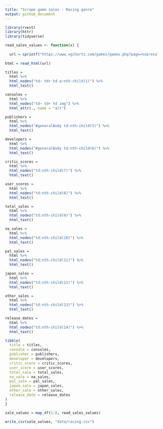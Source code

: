 ```yaml
---
title: "Scrape game sales - Racing genre"
output: github_document
---
```


```r
library(rvest)
library(httr)
library(tidyverse)
```


```r

read_sales_values <- function(x) {
  
  url = sprintf("https://www.vgchartz.com/games/games.php?page=%s&results=200&genre=Racing&order=TotalSales&ownership=Both&direction=DESC&showtotalsales=1&shownasales=1&showpalsales=1&showjapansales=1&showothersales=1&showpublisher=1&showdeveloper=1&showreleasedate=1&showlastupdate=0&showvgchartzscore=0&showcriticscore=1&showuserscore=1&showshipped=0", x)
  
html = read_html(url)

titles = 
  html %>% 
  html_nodes("td~ td+ td a:nth-child(1)") %>% 
  html_text()

consoles = 
  html %>% 
  html_nodes("td~ td+ td img") %>% 
  html_attr(., name = "alt") 

publishers =
  html %>% 
  html_nodes("#generalBody td:nth-child(5)") %>% 
  html_text()

developers = 
  html %>% 
  html_nodes("#generalBody td:nth-child(6)") %>% 
  html_text()

critic_scores = 
  html %>% 
  html_nodes("td:nth-child(7)") %>% 
  html_text()

user_scores = 
  html %>% 
  html_nodes("td:nth-child(8)") %>% 
  html_text()

total_sales = 
  html %>% 
  html_nodes("td:nth-child(9)") %>% 
  html_text()

na_sales = 
  html %>% 
  html_nodes("td:nth-child(10)") %>% 
  html_text()

pal_sales = 
  html %>% 
  html_nodes("td:nth-child(11)") %>% 
  html_text()

japan_sales =
  html %>% 
  html_nodes("td:nth-child(12)") %>% 
  html_text()

other_sales =
  html %>% 
  html_nodes("td:nth-child(13)") %>% 
  html_text()

release_dates =
  html %>% 
  html_nodes("td:nth-child(14)") %>% 
  html_text()

tibble(
  title = titles,
  console = consoles,
  publisher = publishers,
  developer = developers,
  critic_score = critic_scores,
  user_score = user_scores,
  total_sale = total_sales,
  na_sale = na_sales,
  pal_sale = pal_sales,
  japan_sale = japan_sales,
  other_sale = other_sales,
  release_date = release_dates
)
}
```


```r

sale_values = map_df(1:8, read_sales_values)

```


```r
write_csv(sale_values, "data/racing.csv")
```
